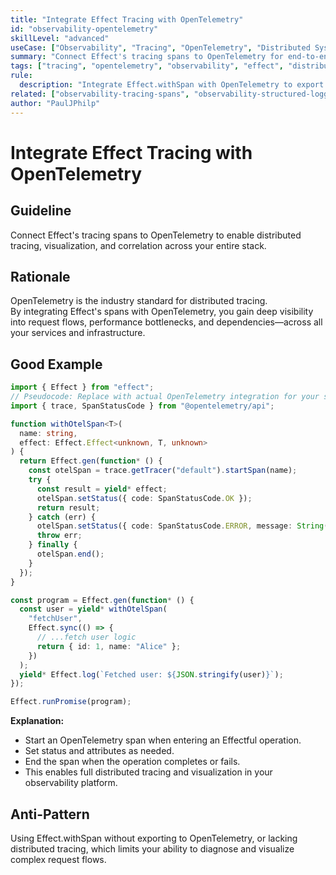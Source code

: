 ```yaml
---
title: "Integrate Effect Tracing with OpenTelemetry"
id: "observability-opentelemetry"
skillLevel: "advanced"
useCase: ["Observability", "Tracing", "OpenTelemetry", "Distributed Systems"]
summary: "Connect Effect's tracing spans to OpenTelemetry for end-to-end distributed tracing and visualization."
tags: ["tracing", "opentelemetry", "observability", "effect", "distributed-tracing"]
rule:
  description: "Integrate Effect.withSpan with OpenTelemetry to export traces and visualize request flows across services."
related: ["observability-tracing-spans", "observability-structured-logging"]
author: "PaulJPhilp"
---
```


# Integrate Effect Tracing with OpenTelemetry

## Guideline

Connect Effect's tracing spans to OpenTelemetry to enable distributed tracing, visualization, and correlation across your entire stack.

## Rationale

OpenTelemetry is the industry standard for distributed tracing.  
By integrating Effect's spans with OpenTelemetry, you gain deep visibility into request flows, performance bottlenecks, and dependencies—across all your services and infrastructure.

## Good Example

```typescript
import { Effect } from "effect";
// Pseudocode: Replace with actual OpenTelemetry integration for your stack
import { trace, SpanStatusCode } from "@opentelemetry/api";

function withOtelSpan<T>(
  name: string,
  effect: Effect.Effect<unknown, T, unknown>
) {
  return Effect.gen(function* () {
    const otelSpan = trace.getTracer("default").startSpan(name);
    try {
      const result = yield* effect;
      otelSpan.setStatus({ code: SpanStatusCode.OK });
      return result;
    } catch (err) {
      otelSpan.setStatus({ code: SpanStatusCode.ERROR, message: String(err) });
      throw err;
    } finally {
      otelSpan.end();
    }
  });
}

const program = Effect.gen(function* () {
  const user = yield* withOtelSpan(
    "fetchUser",
    Effect.sync(() => {
      // ...fetch user logic
      return { id: 1, name: "Alice" };
    })
  );
  yield* Effect.log(`Fetched user: ${JSON.stringify(user)}`);
});

Effect.runPromise(program);

```

**Explanation:**  
- Start an OpenTelemetry span when entering an Effectful operation.
- Set status and attributes as needed.
- End the span when the operation completes or fails.
- This enables full distributed tracing and visualization in your observability platform.

## Anti-Pattern

Using Effect.withSpan without exporting to OpenTelemetry, or lacking distributed tracing, which limits your ability to diagnose and visualize complex request flows.